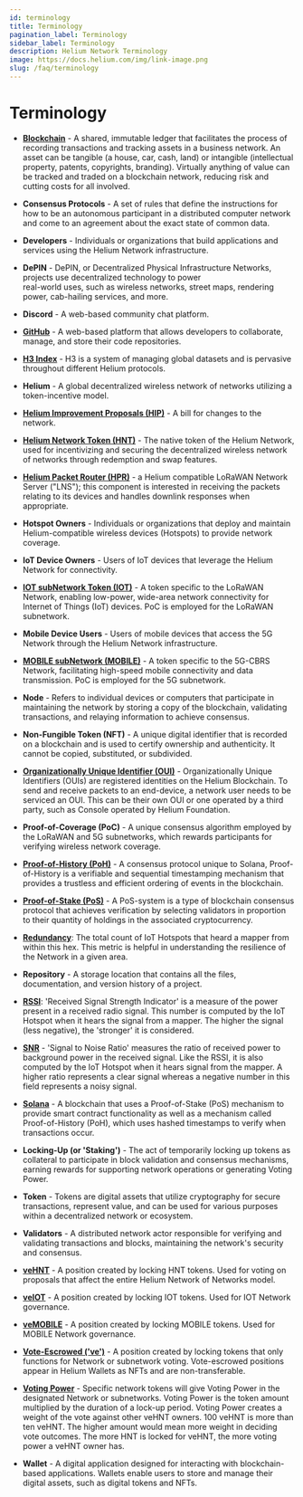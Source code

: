 ```yaml
---
id: terminology
title: Terminology
pagination_label: Terminology
sidebar_label: Terminology
description: Helium Network Terminology
image: https://docs.helium.com/img/link-image.png
slug: /faq/terminology
---
```


# Terminology

- [**Blockchain**](https://www.blockchain-council.org/guide/blockchain-guide-everything-you-need-to-know/) -
  A shared, immutable ledger that facilitates the process of recording transactions and tracking
  assets in a business network. An asset can be tangible (a house, car, cash, land) or intangible
  (intellectual property, patents, copyrights, branding). Virtually anything of value can be tracked
  and traded on a blockchain network, reducing risk and cutting costs for all involved.

- **Consensus Protocols** - A set of rules that define the instructions for how to be an autonomous
  participant in a distributed computer network and come to an agreement about the exact state of
  common data.

- **Developers** - Individuals or organizations that build applications and services using the
  Helium Network infrastructure.

- **DePIN** - DePIN, or Decentralized Physical Infrastructure Networks, projects use decentralized technology to power   
  real-world uses, such as wireless networks, street maps, rendering power, cab-hailing services, and more. 

- **Discord** - A web-based community chat platform.

- [**GitHub**](https://github.com/) - A web-based platform that allows developers to collaborate,
  manage, and store their code repositories.

- [**H3 Index**](https://h3geo.org/docs/) - H3 is a system of managing global datasets and is
  pervasive throughout different Helium protocols.

- **Helium** - A global decentralized wireless network of networks utilizing a token-incentive
  model.

- [**Helium Improvement Proposals (HIP)**](https://github.com/helium/HIP) - A bill for changes to
  the network.

- [**Helium Network Token (HNT)**](/tokens/hnt-token/) - The native token of the Helium Network,
  used for incentivizing and securing the decentralized wireless network of networks through
  redemption and swap features.

- [**Helium Packet Router (HPR)**](/iot/setup-a-packet-forwarder/#packet-forwarder-architecture) - a
  Helium compatible LoRaWAN Network Server ("LNS"); this component is interested in receiving the
  packets relating to its devices and handles downlink responses when appropriate.

- **Hotspot Owners** - Individuals or organizations that deploy and maintain Helium-compatible
  wireless devices (Hotspots) to provide network coverage.

- **IoT Device Owners** - Users of IoT devices that leverage the Helium Network for connectivity.

- [**IOT subNetwork Token (IOT)**](/tokens/iot-token) - A token specific to the LoRaWAN Network,
  enabling low-power, wide-area network connectivity for Internet of Things (IoT) devices. PoC is
  employed for the LoRaWAN subnetwork.

- **Mobile Device Users** - Users of mobile devices that access the 5G Network through the Helium
  Network infrastructure.

- [**MOBILE subNetwork (MOBILE)**](/tokens/mobile-token) - A token specific to the 5G-CBRS Network,
  facilitating high-speed mobile connectivity and data transmission. PoC is employed for the 5G
  subnetwork.

- **Node** - Refers to individual devices or computers that participate in maintaining the network
  by storing a copy of the blockchain, validating transactions, and relaying information to achieve
  consensus.

- **Non-Fungible Token (NFT)** - A unique digital identifier that is recorded on a blockchain and is
  used to certify ownership and authenticity. It cannot be copied, substituted, or subdivided.

- [**Organizationally Unique Identifier (OUI)**](/iot/lorawan-on-helium#organizationally-unique-identifier) -
  Organizationally Unique Identifiers (OUIs) are registered identities on the Helium Blockchain. To
  send and receive packets to an end-device, a network user needs to be serviced an OUI. This can be
  their own OUI or one operated by a third party, such as Console operated by Helium Foundation.

- **Proof-of-Coverage (PoC)** - A unique consensus algorithm employed by the LoRaWAN and 5G
  subnetworks, which rewards participants for verifying wireless network coverage.

- [**Proof-of-History (PoH)**](https://www.blockchain-council.org/blockchain/what-is-proof-of-history-and-how-does-it-work/) -
  A consensus protocol unique to Solana, Proof-of-History is a verifiable and sequential
  timestamping mechanism that provides a trustless and efficient ordering of events in the
  blockchain.

- [**Proof-of-Stake (PoS)**](https://www.blockchain-council.org/blockchain/proof-of-work-vs-proof-of-stake-beginners-guide/) -
  A PoS-system is a type of blockchain consensus protocol that achieves verification by selecting
  validators in proportion to their quantity of holdings in the associated cryptocurrency.

- [**Redundancy**](/iot/coverage-mapping/#mappers-visualization): The total count of IoT Hotspots
  that heard a mapper from within this hex. This metric is helpful in understanding the resilience
  of the Network in a given area.

- **Repository** - A storage location that contains all the files, documentation, and version
  history of a project.

- [**RSSI**](/iot/coverage-mapping/#mappers-visualization): 'Received Signal Strength Indicator' is
  a measure of the power present in a received radio signal. This number is computed by the IoT
  Hotspot when it hears the signal from a mapper. The higher the signal (less negative), the
  'stronger' it is considered.

- [**SNR**](/iot/coverage-mapping/#mappers-visualization) - 'Signal to Noise Ratio' measures the
  ratio of received power to background power in the received signal. Like the RSSI, it is also
  computed by the IoT Hotspot when it hears signal from the mapper. A higher ratio represents a
  clear signal whereas a negative number in this field represents a noisy signal.

- [**Solana**](https://solana.com) - A blockchain that uses a Proof-of-Stake (PoS) mechanism to
  provide smart contract functionality as well as a mechanism called Proof-of-History (PoH), which
  uses hashed timestamps to verify when transactions occur.

- **Locking-Up (or 'Staking')** - The act of temporarily locking up tokens as collateral to
  participate in block validation and consensus mechanisms, earning rewards for supporting network
  operations or generating Voting Power.

- **Token** - Tokens are digital assets that utilize cryptography for secure transactions, represent
  value, and can be used for various purposes within a decentralized network or ecosystem.

- **Validators** - A distributed network actor responsible for verifying and validating transactions
  and blocks, maintaining the network's security and consensus.

- [**veHNT**](/governance/faq#what-is-vehnt) - A position created by locking HNT tokens. Used for
  voting on proposals that affect the entire Helium Network of Networks model.

- [**veIOT**](/governance/voting/#veiot) - A position created by locking IOT tokens. Used for IOT
  Network governance.

- [**veMOBILE**](/governance/voting/#vemobile) - A position created by locking MOBILE tokens. Used
  for MOBILE Network governance.

- [**Vote-Escrowed ('ve')**](/governance/voting/#vote-escrowed-positions-as-nfts) - A position
  created by locking tokens that only functions for Network or subnetwork voting. Vote-escrowed
  positions appear in Helium Wallets as NFTs and are non-transferable.

- [**Voting Power**](/governance/voting/#voting-power) - Specific network tokens will give Voting
  Power in the designated Network or subnetworks. Voting Power is the token amount multiplied by the
  duration of a lock-up period. Voting Power creates a weight of the vote against other veHNT
  owners. 100 veHNT is more than ten veHNT. The higher amount would mean more weight in deciding
  vote outcomes. The more HNT is locked for veHNT, the more voting power a veHNT owner has.

- **Wallet** - A digital application designed for interacting with blockchain-based applications.
  Wallets enable users to store and manage their digital assets, such as digital tokens and NFTs.
